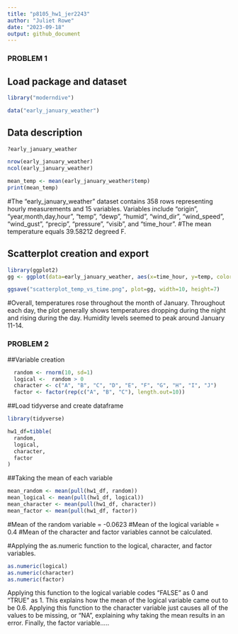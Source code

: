```yaml
---
title: "p8105_hw1_jer2243"
author: "Juliet Rowe"
date: "2023-09-18"
output: github_document
---
```

### PROBLEM 1 ###

## Load package and dataset

```r
library("moderndive")

data("early_january_weather")

```


## Data description

```r
?early_january_weather

nrow(early_january_weather)
ncol(early_january_weather)

mean_temp <- mean(early_january_weather$temp)
print(mean_temp)
```
#The "early_january_weather" dataset contains 358 rows representing hourly measurements
and 15 variables. Variables include "origin", "year,month,day,hour", "temp", "dewp", "humid",
"wind_dir", "wind_speed", "wind_gust", "precip", "pressure", "visib", and "time_hour".
#The mean temperature equals 39.58212 degreed F.

## Scatterplot creation and export

```r
library(ggplot2)
gg <- ggplot(data=early_january_weather, aes(x=time_hour, y=temp, color=humid)) + geom_point()

ggsave("scatterplot_temp_vs_time.png", plot=gg, width=10, height=7)
```
#Overall, temperatures rose throughout the month of January. Throughout each day, the plot generally shows temperatures dropping during the night and rising during the day. Humidity levels seemed to peak around January 11-14.

### PROBLEM 2 ###

##Variable creation
```r
  random <- rnorm(10, sd=1)
  logical <-  random > 0
  character <- c("A", "B", "C", "D", "E", "F", "G", "H", "I", "J")
  factor <- factor(rep(c("A", "B", "C"), length.out=10))
```

##Load tidyverse and create dataframe
```r
library(tidyverse)

hw1_df=tibble(
  random,
  logical,
  character,
  factor
)
```

##Taking the mean of each variable
```r
mean_random <- mean(pull(hw1_df, random))
mean_logical <- mean(pull(hw1_df, logical))
mean_character <- mean(pull(hw1_df, character))
mean_factor <- mean(pull(hw1_df, factor))
```
#Mean of the random variable = -0.0623
#Mean of the logical variable = 0.4
#Mean of the character and factor variables cannot be calculated.

#Applying the as.numeric function to the logical, character, and factor variables.
```r
as.numeric(logical)
as.numeric(character)
as.numeric(factor)
```
Applying this function to the logical variable codes "FALSE" as 0 and "TRUE" as 1. This explains how the mean of the logical variable came out to be 0.6. Applying this function to the character variable just causes all of the values to be missing, or "NA", explaining why taking the mean results in an error. Finally, the factor variable.....
